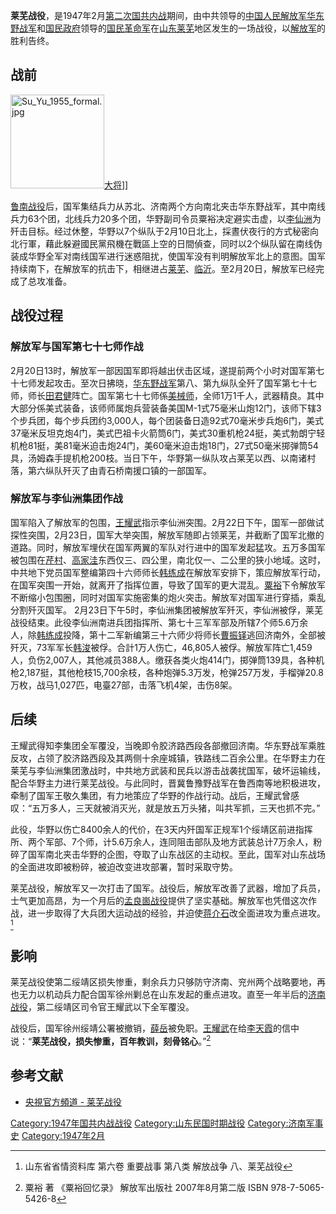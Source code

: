{{Infobox Military Conflict
|conflict=莱芜战役
|image=[[File:PenglaibattlesuyuandChenyi.jpg|300px]]
|caption=1947年2月，[[陈毅|陈毅]]和[[粟裕|粟裕]]在莱芜战役战场上。
|partof=[[第二次国共内战|第二次国共内战]]
|date=1947年2月20日 - 2月23日
|place=[[山东|山东]][[莱芜|莱芜]]
|result=[[华东野战军|华东野战军]]决定性胜利
|combatant1=[[File:Flag_of_the_Chinese_Communist_Party.svg|22px]] [[中国共产党|中国共产党]]<br />
[[File:People's_Liberation_Army_Flag_of_the_People's_Republic_of_China.svg|21px]] [[华东野战军|华东野战军]]<br />
</small>
|combatant2={{ROC}}<br />
[[File:Flag_of_the_Republic_of_China_Army.svg|22px]] 徐州绥靖公署
*[[File:Flag_of_the_Republic_of_China_Army.svg|22px]] 第二绥靖区
|commander1=[[File:People's_Liberation_Army_Flag_of_the_People's_Republic_of_China.svg|22px]] [[粟裕|粟裕]]<small> [[华东野战军|华东野战军]]副司令员</small>
|commander2=[[File:Flag_of_the_Republic_of_China_Army.svg|22px]] [[陈诚|陈诚]]<br />
[[File:Flag_of_the_Republic_of_China_Army.svg|22px]] {{tsl|en|Ou Zhen|歐震}}<br />
[[File:Flag_of_the_Republic_of_China_Army.svg|22px]] [[李仙洲|李仙洲]]{{POW}}<br />
[[File:Flag_of_the_Republic_of_China_Army.svg|22px]] [[王耀武|王耀武]]<br /> 
[[File:Flag_of_the_Republic_of_China_Army.svg|22px]] [[王为霖|王为霖]]<br />

|strength1= [[File:People's_Liberation_Army_Flag_of_the_People's_Republic_of_China.svg|21px]][[华东野战军|华东野战军]]
*第一纵队
*第二纵队
*第三纵队
*第四纵队
*第六纵队
*第七纵队
*第八纵队
*第九纵队
*第十纵队
共27万人<br />

[[File:People's_Liberation_Army_Flag_of_the_People's_Republic_of_China.svg|21px]][[华东军区|华东军区]]
*五十万民工
|strength2={{ROCA}}
*整编第十一师
*整编第六十四师
*整编第五十九师
*整编第二十五师
*整编第六十五师
*整编第七十四师
*整编第八十三师
*第七军
共二十个旅
<br />
*第十二军
*第四十六军
*第七十三军
共九个师
<br />
*第五军
*整编第七十五师
*整编第八十五师
*整编第七十二师
<br>
*第四十二集团军
<br>
共60万人
|casualties1=8,800伤亡
|casualties2=7万
}}

'''莱芜战役'''，是1947年2月[[第二次国共内战|第二次国共内战]]期间，由中共领导的[[中国人民解放军|中国人民解放军]][[华东野战军|华东野战军]]和[[国民政府|国民政府]]领导的[[国民革命军|国民革命军]]在[[山东|山东]][[莱芜|莱芜]]地区发生的一场战役，以[[解放军|解放军]]的胜利告终。

== 战前 ==
[[File:Su_Yu_1955_formal.jpg|150px]][[大将|大将]]]]

[[鲁南战役_(1947年)|鲁南战役]]后，国军集结兵力从苏北、济南两个方向南北夹击华东野战军，其中南线兵力63个团，北线兵力20多个团，华野副司令员粟裕决定避实击虚，以[[李仙洲|李仙洲]]为歼击目标。经过休整，华野以7个纵队于2月10日北上，採晝伏夜行的方式秘密向北行軍，藉此躲避國民黨飛機在戰區上空的日間偵查，同时以2个纵队留在南线伪装成华野全军对南线国军进行迷惑阻扰，使国军没有判明解放军北上的意图。国军持续南下，在解放军的抗击下，相继进占[[莱芜|莱芜]]、[[临沂|临沂]]。至2月20日，解放军已经完成了总攻准备。

== 战役过程 ==

=== 解放军与国军第七十七师作战 ===

2月20日13时，解放军一部因国军即将越出伏击区域，遂提前两个小时对国军第七十七师发起攻击。至次日拂晓，[[华东野战军|华东野战军]]第八、第九纵队全歼了国军第七十七师，师长[[田君健|田君健]]阵亡。国军第七十七师係[[美械师|美械师]]，全师1万1千人，武器精良。其中大部分係美式装备，该师师属炮兵营装备美国M-1式75毫米山炮12门，该师下辖3个步兵团，每个步兵团约3,000人，每个团装备日造92式70毫米步兵炮6门，美式37毫米反坦克炮4门，美式巴祖卡火箭筒6门，美式30重机枪24挺，美式勃朗宁轻机枪81挺，美81毫米迫击炮24门，美60毫米迫击炮18门，27式50毫米掷弹筒54具，汤姆森手提机枪200枝。当日下午，华野第一纵队攻占莱芜以西、以南诸村落，第六纵队歼灭了由青石桥南援口镇的一部国军。

=== 解放军与李仙洲集团作战 ===

国军陷入了解放军的包围，[[王耀武|王耀武]]指示李仙洲突围。2月22日下午，国军一部做试探性突围，2月23日，国军大举突围，解放军随即占领莱芜，并截断了国军北撤的道路。同时，解放军埋伏在国军两翼的军队对行进中的国军发起猛攻。五万多国军被包围在[[芹村|芹村]]、[[高家洼|高家洼]]东西仅三、四公里，南北仅一、二公里的狭小地域。这时，中共地下党员国军整编第四十六师师长[[韩练成|韩练成]]在解放军安排下，策应解放军行动，在国军突围一开始，就离开了指挥位置，导致了国军的更大混乱。[[粟裕|粟裕]]下令解放军不断缩小包围圈，同时对国军实施密集的炮火突击。解放军对国军进行穿插，乘乱分割歼灭国军。
2月23日下午5时，李仙洲集团被解放军歼灭，李仙洲被俘，莱芜战役结束。此役李仙洲南进兵团指挥所、第七十三军军部及所辖7个师5.6万余人，除[[韩练成|韩练成]]投降，第十二军新编第三十六师少将师长[[曹振铎|曹振铎]]逃回济南外，全部被歼灭，73军军长[[韩浚_(1893年)|韩浚]]被俘。合計1万人伤亡，46,805人被俘。解放军阵亡1,459人，负伤2,007人，其他减员388人。缴获各类火炮414门，掷弹筒139具，各种机枪2,187挺，其他枪枝15,700余枝，各种炮弹5.3万发，枪弹257万发，手榴弹20.8万枚，战马1,027匹，电臺27部，击落飞机4架，击伤8架。

== 后续 ==
王耀武得知李集团全军覆没，当晚即令胶济路西段各部撤回济南。华东野战军乘胜反攻，占领了胶济路西段及其两侧十余座城镇，铁路线二百余公里。在华野主力在莱芜与李仙洲集团激战时，中共地方武装和民兵以游击战袭扰国军，破坏运输线，配合华野主力进行莱芜战役。与此同时，晋冀鲁豫野战军在鲁西南等地积极进攻，牵制了国军王敬久集团，有力地策应了华野的作战行动。战后，王耀武曾感叹：“五万多人，三天就被消灭光，就是放五万头猪，叫共军抓，三天也抓不完。”

此役，华野以伤亡8400余人的代价，在3天内歼国军正规军1个绥靖区前进指挥所、两个军部、7个师，计5.6万余人，连同阻击部队及地方武装总计7万余人，粉碎了国军南北夹击华野的企图，夺取了山东战区的主动权。至此，国军对山东战场的全面进攻即被粉碎，被迫改变进攻部署，暂时采取守势。

莱芜战役，解放军又一次打击了国军。战役后，解放军改善了武器，增加了兵员，士气更加高昂，为一个月后的[[孟良崮战役|孟良崮战役]]提供了坚实基础。解放军也凭借这次作战，进一步取得了大兵团大运动战的经验，并迫使[[蒋介石|蒋介石]]改全面进攻为重点进攻。<ref>{{cite web |url=http://sd.infobase.gov.cn/bin/mse.exe?seachword=&K=a&A=17&rec=520&run=13 |title=存档副本 |accessdate=2014-05-13 |deadurl=yes |archiveurl=https://web.archive.org/web/20140514054806/http://sd.infobase.gov.cn/bin/mse.exe?seachword=&K=a&A=17&rec=520&run=13 |archivedate=2014-05-14 }}山东省省情资料库 第六卷 重要战事 第八类 解放战争 八、莱芜战役</ref>

== 影响 ==
莱芜战役使第二绥靖区损失惨重，剩余兵力只够防守济南、兖州两个战略要地，再也无力以机动兵力配合国军徐州剿总在山东发起的重点进攻。直至一年半后的[[济南战役|济南战役]]，第二绥靖区司令官王耀武以下全军覆没。

战役后，国军徐州绥靖公署被撤销，[[薛岳|薛岳]]被免职。[[王耀武|王耀武]]在给[[李天霞|李天霞]]的信中说：“'''莱芜战役，损失惨重，百年教训，刻骨铭心'''。”<ref>粟裕 著 《粟裕回忆录》 解放军出版社 2007年8月第二版 ISBN 978-7-5065-5426-8</ref>
== 参考文献 ==
{{reflist}}
*[https://www.youtube.com/watch?v=z4O0eEdQ1Mg 央視官方頻道 - 莱芜战役]
{{第二次国共内战}}
[[Category:1947年国共内战战役|Category:1947年国共内战战役]]
[[Category:山东民国时期战役|Category:山东民国时期战役]]
[[Category:济南军事史|Category:济南军事史]]
[[Category:1947年2月|Category:1947年2月]]